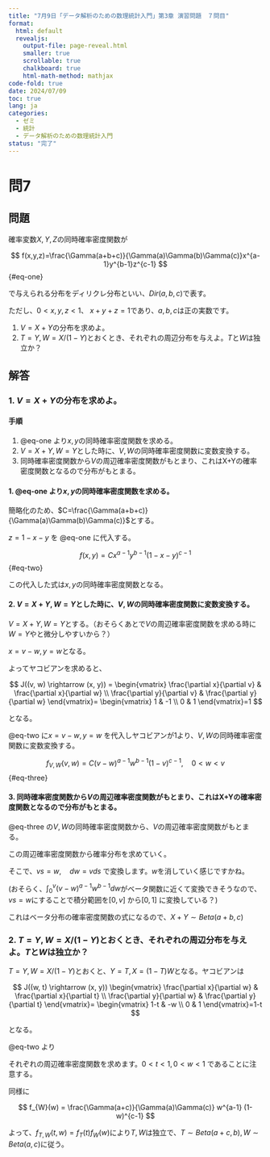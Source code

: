 ```yaml
---
title: "7月9日「データ解析のための数理統計入門」第3章 演習問題　７問目"
format:
  html: default
  revealjs:
    output-file: page-reveal.html
    smaller: true
    scrollable: true
    chalkboard: true
    html-math-method: mathjax
code-fold: true
date: 2024/07/09
toc: true
lang: ja
categories:
  - ゼミ
  - 統計
  - データ解析のための数理統計入門
status: "完了"
---
```


# 問7

## 問題

確率変数$X,Y,Z$の同時確率密度関数が

$$
f(x,y,z)=\frac{\Gamma(a+b+c)}{\Gamma(a)\Gamma(b)\Gamma(c)}x^{a-1}y^{b-1}z^{c-1}
$${#eq-one}

で与えられる分布をディリクレ分布といい、$Dir(a,b,c)$で表す。

ただし、$0 < x,y,z < 1$、 $x+y+z=1$であり、$a,b,c$は正の実数です。

::: {.extra-space2}

:::

1. $V=X+Y$の分布を求めよ。
2. $T=Y,W=X/(1-Y)$とおくとき、それぞれの周辺分布を与えよ。$T$と$W$は独立か？

::: {.extra-space3}

:::

## 解答


### 1. $V=X+Y$の分布を求めよ。

:::{.callout-note}

#### 手順

::: {.extra-space2}

:::

1. @eq-one より$x,y$の同時確率密度関数を求める。
2. $V=X+Y,W=Y$とした時に、$V,W$の同時確率密度関数に変数変換する。
3. 同時確率密度関数から$V$の周辺確率密度関数がもとまり、これはX+Yの確率密度関数となるので分布がもとまる。
   
:::

::: {.extra-space3}

:::


#### **1. @eq-one より$x,y$の同時確率密度関数を求める。**

::: {.extra-space2}

:::

簡略化のため、$C=\frac{\Gamma(a+b+c)}{\Gamma(a)\Gamma(b)\Gamma(c)}$とする。

$z=1-x-y$ を @eq-one に代入する。

$$
f(x,y)=C x^{a-1}y^{b-1}(1-x-y)^{c-1}
$${#eq-two}



この代入した式は$x,y$の同時確率密度関数となる。

::: {.extra-space3}

:::

#### **2. $V=X+Y,W=Y$とした時に、$V,W$の同時確率密度関数に変数変換する。**

$V=X+Y,W=Y$とする。（おそらくあとで$V$の周辺確率密度関数を求める時に$W=Y$やと微分しやすいから？）

$x=v-w,y=w$となる。

よってヤコビアンを求めると、

$$
J((v, w) \rightarrow (x, y)) =
\begin{vmatrix}
\frac{\partial x}{\partial v} & \frac{\partial x}{\partial w} \\
\frac{\partial y}{\partial v} & \frac{\partial y}{\partial w}
\end{vmatrix}=
\begin{vmatrix}
1 & -1 \\
0 & 1
\end{vmatrix}=1
$$

となる。

::: {.extra-space2}

:::

@eq-two に$x=v-w,y=w$ を代入しヤコビアンが1より、$V,W$の同時確率密度関数に変数変換する。



$$
f_{V,W}(v,w)=C (v-w)^{a-1}w^{b-1}(1-v)^{c-1}, \quad 0 < w < v
$${#eq-three}


::: {.extra-space3}

:::

#### **3. 同時確率密度関数から$V$の周辺確率密度関数がもとまり、これはX+Yの確率密度関数となるので分布がもとまる。**

@eq-three の$V,W$の同時確率密度関数から、$V$の周辺確率密度関数がもとまる。

\begin{align}
f_V(v)&=\int_0^v f_{V,W}(v,w)dw\\
&= C (1-v)^{c-1} \int_0^v (v-w)^{a-1}w^{b-1} dw
\end{align}

この周辺確率密度関数から確率分布を求めていく。

::: {.extra-space3}

:::

そこで、$vs=w,\quad dw=vds$ で変換します。$w$を消していく感じですかね。



(おそらく、$\int_0^v (v-w)^{a-1}w^{b-1} dw$がベータ関数に近くて変換できそうなので、$vs=w$にすることで積分範囲を$[0,v]$ から$[0,1]$ に変換している？)

\begin{align}
f_V(v)
&= C (1-v)^{c-1} \int_0^1 (v-vs)^{a-1}(vs)^{b-1} vds\\
&= C (1-v)^{c-1} v^{a+b-1}\int_0^1 (1-s)^{a-1}s^{b-1} ds\\
&= CB(a,b)(1-v)^{c-1} v^{a+b-1}\\
&= \frac{\Gamma(a+b+c)}{\Gamma(a)\Gamma(b)\Gamma(c)} \frac{\Gamma(a)\Gamma(b)}{\Gamma(a+b)}(1-v)^{c-1} v^{a+b-1} \\
&= \frac{\Gamma(a+b+c)}{\Gamma(c)\Gamma(a+b)}(1-v)^{c-1} v^{a+b-1} \\
&= \frac{1}{B(a+b,c)}(1-v)^{c-1} v^{a+b-1} \\


\end{align}

これはベータ分布の確率密度関数の式になるので、$X+Y \sim Beta(a+b,c)$


### 2. $T=Y,W=X/(1-Y)$とおくとき、それぞれの周辺分布を与えよ。$T$と$W$は独立か？

$T=Y,W=X/(1-Y)$とおくと、$Y=T,X=(1-T)W$となる。ヤコビアンは

$$
J((w, t) \rightarrow (x, y))
\begin{vmatrix}
\frac{\partial x}{\partial w} & \frac{\partial x}{\partial t} \\
\frac{\partial y}{\partial w} & \frac{\partial y}{\partial t}
\end{vmatrix}=
\begin{vmatrix}
1-t & -w \\
0 & 1
\end{vmatrix}=1-t
$$

となる。

@eq-two より


\begin{align}
f_{T,W}(t,w)&=C((1-t)w)^{a-1} t^{b-1} (1-w(1-t)-t)^{c-1} (1-t) \\
&= C w^{a-1} (1-t)^a t^{b-1} (1-w(1-t)-t)^{c-1} \\
&= C w^{a-1} (1-t)^a t^{b-1} ((1-t)(1-w))^{c-1} \\
&= C w^{a-1} (1-t)^{a+c-1} t^{b-1} (1-w)^{c-1} \\
&= C w^{a-1} (1-w)^{c-1} t^{b-1}  (1-t)^{a+c-1} \\
&= \frac{\Gamma(a+b+c)}{\Gamma(a)\Gamma(b)\Gamma(c)} w^{a-1} (1-w)^{c-1} t^{b-1}  (1-t)^{a+c-1} \\
&= \frac{\Gamma(a+c)}{\Gamma(a)\Gamma(c)} w^{a-1} (1-w)^{c-1}\frac{\Gamma(a+b+c)}{\Gamma(b)\Gamma(a+c)} t^{b-1}  (1-t)^{a+c-1} 
\end{align}

それぞれの周辺確率密度関数を求めます。$0<t <1, 0<w<1$ であることに注意する。

\begin{align}
f_{T}(t)&= \int_{-\infty}^{\infty} f_{T,W}(t,w)dw\\
&=\int_{0}^{1} \frac{\Gamma(a+c)}{\Gamma(a)\Gamma(c)} w^{a-1} (1-w)^{c-1}\frac{\Gamma(a+b+c)}{\Gamma(b)\Gamma(a+c)} t^{b-1}  (1-t)^{a+c-1} dw\\
&=\frac{\Gamma(a+b+c)}{\Gamma(b)\Gamma(a+c)} t^{b-1}  (1-t)^{a+c-1} \int_{0}^{1} \frac{\Gamma(a+c)}{\Gamma(a)\Gamma(c)} w^{a-1} (1-w)^{c-1} dw\\
&= \frac{\Gamma(a+b+c)}{\Gamma(b)\Gamma(a+c)} t^{b-1}  (1-t)^{a+c-1}
\end{align}

同様に

$$
f_{W}(w) = \frac{\Gamma(a+c)}{\Gamma(a)\Gamma(c)} w^{a-1} (1-w)^{c-1}
$$

よって、$f_{T,W}(t,w)=f_{T}(t)f_{W}(w)$により$T,W$は独立で、$T \sim Beta(a+c,b), W \sim Beta(a,c)$に従う。

